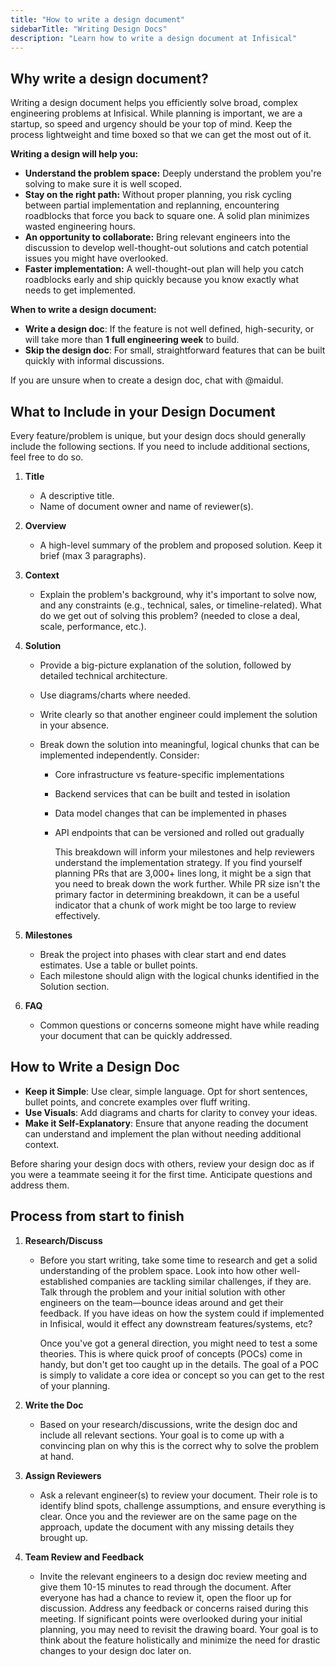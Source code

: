 ```yaml
---
title: "How to write a design document"
sidebarTitle: "Writing Design Docs"
description: "Learn how to write a design document at Infisical"
---
```


## **Why write a design document?**

Writing a design document helps you efficiently solve broad, complex engineering problems at Infisical. While planning is important, we are a startup, so speed and urgency should be your top of mind. Keep the process lightweight and time boxed so that we can get the most out of it.

**Writing a design will help you:**

- **Understand the problem space:** Deeply understand the problem you're solving to make sure it is well scoped.
- **Stay on the right path:** Without proper planning, you risk cycling between partial implementation and replanning, encountering roadblocks that force you back to square one. A solid plan minimizes wasted engineering hours.
- **An opportunity to collaborate:** Bring relevant engineers into the discussion to develop well-thought-out solutions and catch potential issues you might have overlooked.
- **Faster implementation:** A well-thought-out plan will help you catch roadblocks early and ship quickly because you know exactly what needs to get implemented.

**When to write a design document:**

- **Write a design doc**: If the feature is not well defined, high-security, or will take more than **1 full engineering week** to build.
- **Skip the design doc**: For small, straightforward features that can be built quickly with informal discussions.

If you are unsure when to create a design doc, chat with @maidul.

## **What to Include in your Design Document**

Every feature/problem is unique, but your design docs should generally include the following sections. If you need to include additional sections, feel free to do so.

1. **Title**
   - A descriptive title.
   - Name of document owner and name of reviewer(s).
2. **Overview**
   - A high-level summary of the problem and proposed solution. Keep it brief (max 3 paragraphs).
3. **Context**
   - Explain the problem's background, why it's important to solve now, and any constraints (e.g., technical, sales, or timeline-related). What do we get out of solving this problem? (needed to close a deal, scale, performance, etc.).
4. **Solution**

   - Provide a big-picture explanation of the solution, followed by detailed technical architecture.
   - Use diagrams/charts where needed.
   - Write clearly so that another engineer could implement the solution in your absence.
   - Break down the solution into meaningful, logical chunks that can be implemented independently. Consider:

     - Core infrastructure vs feature-specific implementations
     - Backend services that can be built and tested in isolation
     - Data model changes that can be implemented in phases
     - API endpoints that can be versioned and rolled out gradually

       This breakdown will inform your milestones and help reviewers understand the implementation strategy. If you find yourself planning PRs that are 3,000+ lines long, it might be a sign that you need to break down the work further. While PR size isn't the primary factor in determining breakdown, it can be a useful indicator that a chunk of work might be too large to review effectively.

5. **Milestones**
   - Break the project into phases with clear start and end dates estimates. Use a table or bullet points.
   - Each milestone should align with the logical chunks identified in the Solution section.
6. **FAQ**
   - Common questions or concerns someone might have while reading your document that can be quickly addressed.

## **How to Write a Design Doc**

- **Keep it Simple**: Use clear, simple language. Opt for short sentences, bullet points, and concrete examples over fluff writing.
- **Use Visuals**: Add diagrams and charts for clarity to convey your ideas.
- **Make it Self-Explanatory**: Ensure that anyone reading the document can understand and implement the plan without needing additional context.

Before sharing your design docs with others, review your design doc as if you were a teammate seeing it for the first time. Anticipate questions and address them.

## **Process from start to finish**

1. **Research/Discuss**

   - Before you start writing, take some time to research and get a solid understanding of the problem space. Look into how other well-established companies are tackling similar challenges, if they are.
     Talk through the problem and your initial solution with other engineers on the team—bounce ideas around and get their feedback. If you have ideas on how the system could if implemented in Infisical, would it effect any downstream features/systems, etc?

     Once you've got a general direction, you might need to test a some theories. This is where quick proof of concepts (POCs) come in handy, but don't get too caught up in the details. The goal of a POC is simply to validate a core idea or concept so you can get to the rest of your planning.

2. **Write the Doc**
   - Based on your research/discussions, write the design doc and include all relevant sections. Your goal is to come up with a convincing plan on why this is the correct why to solve the problem at hand.
3. **Assign Reviewers**
   - Ask a relevant engineer(s) to review your document. Their role is to identify blind spots, challenge assumptions, and ensure everything is clear. Once you and the reviewer are on the same page on the approach, update the document with any missing details they brought up.
4. **Team Review and Feedback**
   - Invite the relevant engineers to a design doc review meeting and give them 10-15 minutes to read through the document. After everyone has had a chance to review it, open the floor up for discussion. Address any feedback or concerns raised during this meeting. If significant points were overlooked during your initial planning, you may need to revisit the drawing board. Your goal is to think about the feature holistically and minimize the need for drastic changes to your design doc later on.
